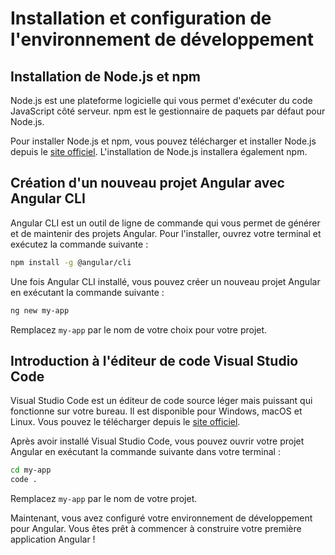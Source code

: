 # Installation et configuration de l'environnement de développement

## Installation de Node.js et npm

Node.js est une plateforme logicielle qui vous permet d'exécuter du code JavaScript côté serveur. npm est le gestionnaire de paquets par défaut pour Node.js.

Pour installer Node.js et npm, vous pouvez télécharger et installer Node.js depuis le [site officiel](https://nodejs.org/). L'installation de Node.js installera également npm.

## Création d'un nouveau projet Angular avec Angular CLI

Angular CLI est un outil de ligne de commande qui vous permet de générer et de maintenir des projets Angular. Pour l'installer, ouvrez votre terminal et exécutez la commande suivante :

```bash copy
npm install -g @angular/cli
```

Une fois Angular CLI installé, vous pouvez créer un nouveau projet Angular en exécutant la commande suivante :

```bash copy
ng new my-app
```

Remplacez `my-app` par le nom de votre choix pour votre projet.

## Introduction à l'éditeur de code Visual Studio Code

Visual Studio Code est un éditeur de code source léger mais puissant qui fonctionne sur votre bureau. Il est disponible pour Windows, macOS et Linux. Vous pouvez le télécharger depuis le [site officiel](https://code.visualstudio.com/).

Après avoir installé Visual Studio Code, vous pouvez ouvrir votre projet Angular en exécutant la commande suivante dans votre terminal :

```bash copy
cd my-app
code .
```

Remplacez `my-app` par le nom de votre projet.

Maintenant, vous avez configuré votre environnement de développement pour Angular. Vous êtes prêt à commencer à construire votre première application Angular !
